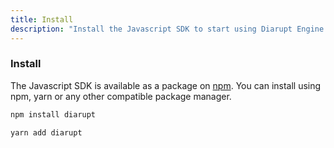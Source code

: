```yaml
---
title: Install
description: "Install the Javascript SDK to start using Diarupt Engine in your browser."
---
```


### Install

The Javascript SDK is available as a package on [npm](https://www.npmjs.com/package/diarupt). You can install using npm, yarn or any other compatible package manager.

<CodeGroup>

```bash npm 
npm install diarupt
```

```bash yarn
yarn add diarupt
```
</CodeGroup>